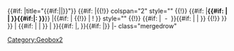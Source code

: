 <includeonly> {{#if: {{{3|}}}{{{4|}}}|title="{{#if:{{{4|}}}|{{{4|}}}|{{{3|}}}}}"}}
{{#if: {{{line|}}}
|{{!}} colspan="2" style="{{{style|text-align: center;}}}" {{!}} {{#if: {{{1|}}}{{{2|}}}|'''{{#if: {{{2|}}} | {{{2|}}} | {{{1|}}} }}{{#if:{{{7|}}}|&#58;&#32;}}'''}}
|{{#if: {{{sub|}}} | {{!}} | ! }} style="{{{style|white-space: nowrap;}}}" {{!}} {{#if: {{{sub|}}} | &nbsp;-&nbsp; }}{{#if: {{{2|}}} | {{{2|}}} | {{{1|}}} }} 
{{!}} }}{{Unit {{{5|}}} | {{#if: {{{8|}}} | {{{8|}}} | {{#if: {{{9|}}} | {{{6|}}} | {{{7|}}} }} }} | {{#if: {{{9|}}} | {{{9|}}} | {{{10|}}} }} | {{{11|0}}} }}{{#if: {{{comma|}}}|, {{{comma|}}} }}{{#if: {{{12|}}}|{{{12|}}}}} 
|- class="mergedrow" </includeonly><noinclude>[[Category:Geobox2]]</noinclude>